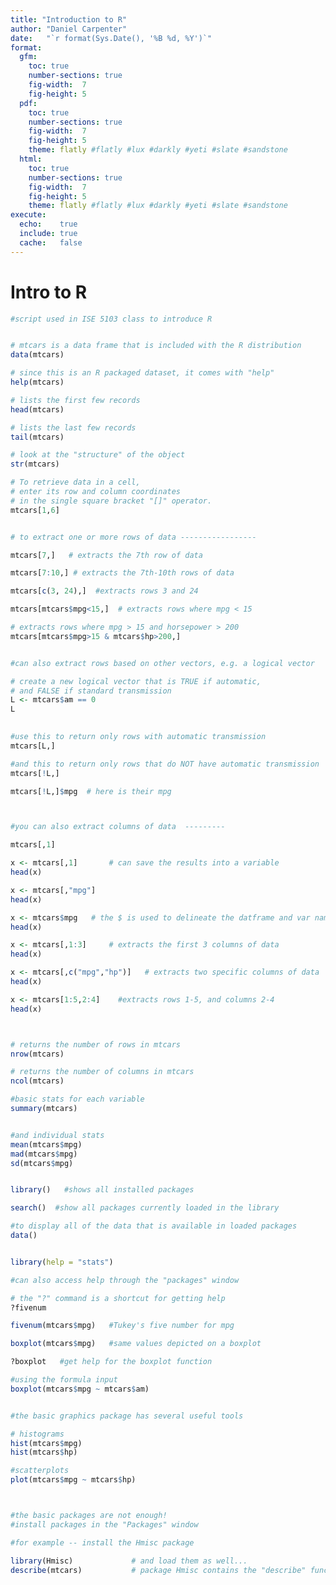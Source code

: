 ```yaml
---
title: "Introduction to R"
author: "Daniel Carpenter"
date:   "`r format(Sys.Date(), '%B %d, %Y')`"
format: 
  gfm:
    toc: true
    number-sections: true
    fig-width:  7
    fig-height: 5
  pdf:
    toc: true
    number-sections: true
    fig-width:  7
    fig-height: 5
    theme: flatly #flatly #lux #darkly #yeti #slate #sandstone 
  html:
    toc: true
    number-sections: true
    fig-width:  7
    fig-height: 5
    theme: flatly #flatly #lux #darkly #yeti #slate #sandstone 
execute: 
  echo:    true
  include: true
  cache:   false
---
```


# Intro to R

```r
#script used in ISE 5103 class to introduce R


# mtcars is a data frame that is included with the R distribution
data(mtcars)  

# since this is an R packaged dataset, it comes with "help"
help(mtcars)

# lists the first few records
head(mtcars)  

# lists the last few records
tail(mtcars) 

# look at the "structure" of the object
str(mtcars)

# To retrieve data in a cell, 
# enter its row and column coordinates 
# in the single square bracket "[]" operator. 
mtcars[1,6]


# to extract one or more rows of data -----------------

mtcars[7,]   # extracts the 7th row of data

mtcars[7:10,] # extracts the 7th-10th rows of data

mtcars[c(3, 24),]  #extracts rows 3 and 24

mtcars[mtcars$mpg<15,]  # extracts rows where mpg < 15

# extracts rows where mpg > 15 and horsepower > 200
mtcars[mtcars$mpg>15 & mtcars$hp>200,]  


#can also extract rows based on other vectors, e.g. a logical vector

# create a new logical vector that is TRUE if automatic, 
# and FALSE if standard transmission
L <- mtcars$am == 0 
L 

 
#use this to return only rows with automatic transmission
mtcars[L,]

#and this to return only rows that do NOT have automatic transmission
mtcars[!L,]

mtcars[!L,]$mpg  # here is their mpg



#you can also extract columns of data  ---------

mtcars[,1]

x <- mtcars[,1]       # can save the results into a variable
head(x)

x <- mtcars[,"mpg"]
head(x)

x <- mtcars$mpg   # the $ is used to delineate the datframe and var name
head(x)

x <- mtcars[,1:3]     # extracts the first 3 columns of data
head(x)

x <- mtcars[,c("mpg","hp")]   # extracts two specific columns of data
head(x)

x <- mtcars[1:5,2:4]    #extracts rows 1-5, and columns 2-4
head(x)



# returns the number of rows in mtcars
nrow(mtcars)

# returns the number of columns in mtcars
ncol(mtcars) 

#basic stats for each variable
summary(mtcars)  


#and individual stats
mean(mtcars$mpg)
mad(mtcars$mpg)
sd(mtcars$mpg)


library()   #shows all installed packages

search()  #show all packages currently loaded in the library

#to display all of the data that is available in loaded packages
data()


library(help = "stats")

#can also access help through the "packages" window

# the "?" command is a shortcut for getting help
?fivenum

fivenum(mtcars$mpg)   #Tukey's five number for mpg

boxplot(mtcars$mpg)   #same values depicted on a boxplot

?boxplot   #get help for the boxplot function

#using the formula input
boxplot(mtcars$mpg ~ mtcars$am)


#the basic graphics package has several useful tools

# histograms
hist(mtcars$mpg)
hist(mtcars$hp)

#scatterplots
plot(mtcars$mpg ~ mtcars$hp)



#the basic packages are not enough!  
#install packages in the "Packages" window

#for example -- install the Hmisc package 

library(Hmisc)             # and load them as well...
describe(mtcars)           # package Hmisc contains the "describe" function

```
